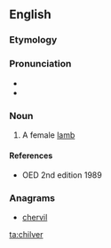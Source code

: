 ==English==

===Etymology===
{{rfe}}
===Pronunciation===
* {{IPA|/ˈtʃɪlvɚ/|lang=en}}
* {{rhymes|ɪlvə(r)}}

===Noun===
{{en-noun}}

# A female [[lamb]]

====References====
* OED 2nd edition 1989

===Anagrams===
* [[chervil#English|chervil]]

[[ta:chilver]]
